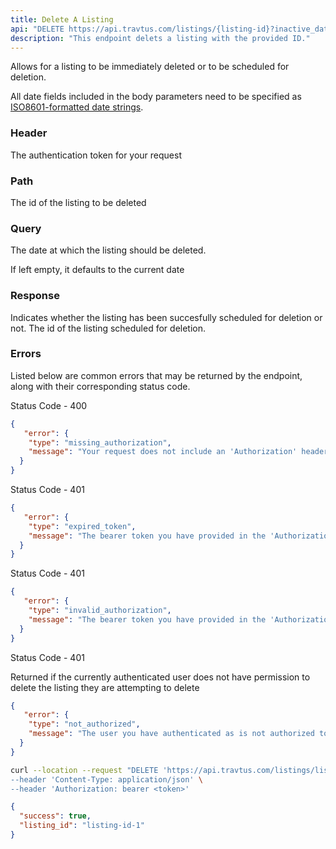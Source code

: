 ```yaml
---
title: Delete A Listing
api: "DELETE https://api.travtus.com/listings/{listing-id}?inactive_date={inactive-date}/"
description: "This endpoint delets a listing with the provided ID."
---
```


Allows for a listing to be immediately deleted or to be scheduled for deletion.

All date fields included in the body parameters need to be specified as [ISO8601-formatted date strings](https://en.wikipedia.org/wiki/ISO_8601).

### Header

<ParamField header="Authorization" type="string" default="none" required>
  The authentication token for your request
</ParamField>

### Path

<ParamField path="listing_id" type="string" default="none" required>
  The id of the listing to be deleted
</ParamField>

### Query

<ParamField path="inactive-date" type="date" default="Current date" required>
  The date at which the listing should be deleted.

  If left empty, it defaults to the current date
</ParamField>

### Response

<ResponseField name="success" type="boolean">
  Indicates whether the listing has been succesfully scheduled for deletion or not.
</ResponseField>

<ResponseField name="listing_id" type="boolean">
  The id of the listing scheduled for deletion.
</ResponseField>

### Errors

Listed below are common errors that may be returned by the endpoint, along with their corresponding status code.

Status Code - 400
```json Missing Authorization header
{
   "error": {
    "type": "missing_authorization",
    "message": "Your request does not include an 'Authorization' header with a bearer token for your account."
  }
}
```

Status Code - 401
```json Expired Authorization header bearer token value
{
   "error": {
    "type": "expired_token",
    "message": "The bearer token you have provided in the 'Authorization' header has expired. Please obtain a new one."
  }
}
```

Status Code - 401
```json Invalid Authorization header bearer token value
{
   "error": {
    "type": "invalid_authorization",
    "message": "The bearer token you have provided in the 'Authorization' header is invalid."
  }
}
```

Status Code - 401

Returned if the currently authenticated user does not have permission to delete the listing they are attempting to delete
```json Invalid/Expired Authorization header bearer token value
{
   "error": {
    "type": "not_authorized",
    "message": "The user you have authenticated as is not authorized to delete the listing you are attempting to delete."
  }
}
```

<RequestExample>

```bash Example Request
curl --location --request "DELETE 'https://api.travtus.com/listings/listing-id-1?inactive_date=2012-01-23/' \
--header 'Content-Type: application/json' \
--header 'Authorization: bearer <token>'
```

</RequestExample>

<ResponseExample>

```json Response
{
  "success": true,
  "listing_id": "listing-id-1"
}
```

</ResponseExample>
